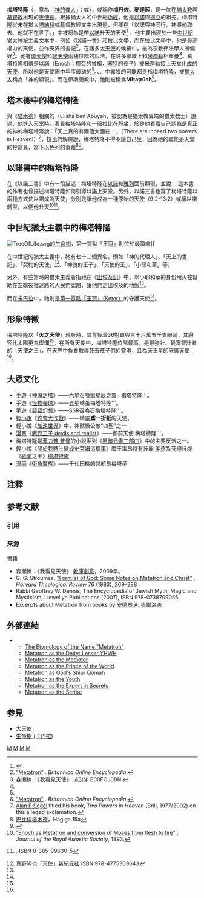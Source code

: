 {{Infobox saint
|name       = 总领天使聖梅塔特隆<br>{{lang|en|Saint Mattatron the Archangel}}
|birth_date = 
|death_date = 
|feast_day  = 
|venerated_in ={{tsl|en|Rabbinic Judaism|拉比猶太教}}，[[密傳基督教|密傳基督教]]，[[猶太教|猶太教]]，[[伊斯蘭教|伊斯蘭教]]
|image      =Rembrandt Harmensz. van Rijn 035.jpg
|imagesize  = 250px
|caption    = [[倫勃朗|倫勃朗]]於1635年繪畫的《{{link-en|以撒的犠牲|The Sacrifice of Isaac (Rembrandt)}}》，上方的天使被認為是梅塔特隆，畫中描述的就是祂阻止[[亞伯拉罕|亞伯拉罕]]獻祭[[以撒|以撒]]的場景
|titles     = 總領天使（天使長）
|beatified_by = 
|canonized_date = 
|canonized_place =
|canonized_by =
|attributes = 總領天使；守護生命樹，筆記和筆
|major_shrine =
|suppressed_date =
|patronage = 孩子
|issues =
}}
'''梅塔特隆'''（{{Lang-he-n|מֶטָטְרוֹן}}，意為「[[神僕|神的僕人]]」；{{lang-en|Metatron}}或{{lang|en|Mattatron}}），或稱作'''梅丹佐、麥達昶'''，是一位在[[猶太教|猶太教]]與[[基督教|基督教]]出現的[[天使長|天使長]]。根據猶太人的中世紀[[偽經|偽經]]，他是[[以諾|以諾]]與[[挪亞|挪亞]]的祖先。梅塔特隆從未在猶太[[塔納赫|塔納赫]]或基督教經文中出現過，但卻在{{Bible|創世紀|5|24}}「以諾與神同行、神將他取去、他就不在世了。」中被認為是帶[[以諾|以諾]]升天的天使<ref>{{cite web |title = Genesis 5:24 |url = http://biblehub.com/genesis/5-24.htm |work = Bible Hub |publisher = The Biblos Foundation |accessdate = 28 September 2013 |archive-date = 2013-09-25 |archive-url = https://web.archive.org/web/20130925150508/http://biblehub.com/genesis/5-24.htm |dead-url = no }}</ref> 。他主要出現於一些[[卡巴拉|中世紀猶太神秘主義]]文本中，例如《[[以諾書|以諾一書]]》和[[拉比文學|拉比文學]]，而在拉比文學中，他是最高權力的天使，並作天界的書記<ref>[http://www.britannica.com/eb/article-9052302/Metatron "Metatron"] {{Wayback|url=http://www.britannica.com/eb/article-9052302/Metatron |date=20080131182023 }}. ''Britannica Online Encyclopedia''.</ref>。在諸多[[大天使|大天使]]的候補中，最為宗教律法學人所偏好<ref name="f">森瀬繚：《我看見天使》. [[ASIN|ASIN]]: B00FOJ0BNI</ref>。祂有[[熾天使|熾天使]]和[[智天使|智天使]]兩種位階的說法，在許多領域上和[[米迦勒|米迦勒]]相重疊<ref name="f" />。梅塔特隆相傳是[[以諾|以諾]]（Enoch；[[挪亞|挪亞]]的曾祖，[[塞特|塞特]]的長子）被米迦勒接上天堂化成的[[天使|天使]]，所以他是天使團中年序最幼的<ref name="f" />{{NoteTag|所有的天使都是在一百五十億年前誕生的，而如按照以諾的年代計算，他只在八千五百年前才誕生。}}{{NoteTag|在一些記載中提到[[聖德芬|聖德芬]]為[[以利亞|以利亞]]於天堂化身的天使，所以梅塔特隆可能不是最小的天使。}}。{{Bible|出埃及記|23|20}}、{{Bible|以賽亞書|2}}、{{Bible|創世紀|32}}中露臉的可能都是指梅塔特隆，被[[猶太人|猶太人]]稱為「神的顯現」。而在伊斯蘭教中，祂則被稱爲'''Mīṭaṭrūsh'''<ref>[http://www.britannica.com/eb/article-9052302/Metatron "Metatron"] {{webarchive|url=https://web.archive.org/web/20080131182023/http://www.britannica.com/eb/article-9052302/Metatron |date=2008-01-31 }}. ''Britannica Online Encyclopedia''.</ref>。

== 塔木德中的梅塔特隆 ==
與《[[塔木德|塔木德]]》相關的{{link-en|以利沙·本·阿布亞|Elisha ben Abuyah}}（Elisha ben Abuyah，被認為是猶太教異端的猶太教士）說過，他進入天堂時，看見梅塔特隆和一班拉比在靜坐，於是他看着自己認為是真正的神的梅塔特隆說：「天上真的有兩個大國在！」（There are indeed two powers in Heaven!）<ref>[[Alan·F·Segal|Alan·F·Segal]] titled his book, ''Two Powers in Heaven'' (Brill, 1977/2002) on this alleged exclamation.</ref>，拉比們解釋說，梅塔特隆不得不讓自己坐，因為祂的職能是天堂的抄寫員，寫下以色列的事蹟<ref>[[巴比倫塔木德|巴比倫塔木德]]，Hagiga 15a</ref><ref name=Kabb>{{Citation | surname=Scholem | given = Gershom | year= 1974 | title=Kabbalah | publisher=Keter Publishing House Jerusalem Ltd}}</ref>。

== 以諾書中的梅塔特隆 ==
在《以諾三書》中有一段描述：梅塔特隆在[[以諾|以諾]]和[[雅列|雅列]]面前顯現，並說：{{cquote|祂稱我為「僅次於{{YHWH}}的存在」，是整個天國裡最高等的存在，因為祂寫了「我的名字就是祂的名字」的字句。|《[[以諾書|以諾三書]]》12:5}}
這本書的作者{{link-en|拉比·以實瑪利|Rabbi Ishmael}}也曾描述梅塔特隆如何引導以諾上天堂。另外，以諾三書也寫了梅塔特隆以兩種方式使以諾成為天使，分別是讓他成為一種原始的天使（9:2-13:2）或讓以諾轉型，以便他升天<ref name=Metatron>[http://www.sacred-texts.com/journals/jras/1893-15.htm "Enoch as Metatron and conversion of Moses from flesh to fire"] {{Wayback|url=http://www.sacred-texts.com/journals/jras/1893-15.htm |date=20070102111156 }}, ''Journal of the Royal Asiastic Society'', 1893.</ref><ref name="Alex">{{Citation|surname=Alexander|given=P.|year=1983|chapter=3 (Hebrew Apocalypse of) Enoch|editor=James H. Charlesworth|title=The Old Testament Pseudepigrapha|publisher=Doubleday|place=New York}}. ISBN 0-385-09630-5</ref>。

== 中世紀猶太主義中的梅塔特隆 ==
[[File:TreeOfLife.svg|thumb]]的[[生命樹_(卡巴拉)|生命樹]]，第一質點「王冠」則位於最頂端]]

在中世紀的猶太主義中，祂有七十二個異名，例如「神的代理人」、「天上的書記」、「契約的天使」<ref name="t">真野隆也「天使」[[新紀元社|新紀元社]] ISBN 978-4775309643</ref>、「神貌的王子」、「天使的王」、「小耶和華」等。

另外，有些當時的猶太主義者指祂在《[[出埃及記|出埃及記]]》中，以小耶和華的身份用火柱幫助在空曠夜裡迷路的人民們認路，讓他們走出埃及的地盤<ref name="t" />。

而在[[卡巴拉|卡巴拉]]中，祂則是[[質點_(卡巴拉)|第一質點「王冠」（Keter）]]的守護天使<ref name="t" />。

== 形象特徵 ==
梅塔特隆以「'''火之天使'''」現身時，其背負着36對翼與三十六萬五千隻眼睛，其臉容比太陽更為燦爛<ref name="f" />。在所有天使中，梅塔特隆位階最高，是最強壯、最富智計者的「天使之王」，在[[天界|天界]]中負責教導死去孩子們的靈魂，且為[[天王星|天王星]]的守護天使<ref name="f" />。
== 大眾文化 ==
*[[手遊|手遊]]《[[神魔之塔|神魔之塔]]》——六星召喚獸星辰之翼 ‧ 梅塔特隆'''。
*手遊《[[怪物彈珠|怪物彈珠]]》——五星轉蛋梅塔特隆'''。
*手遊《[[碧藍幻想|碧藍幻想]]》——SSR召喚石梅塔特隆'''。
*[[輕小說|輕小說]]《[[約會大作戰|約會大作戰]]》——精靈{{ruby|〈天使〉|Angel}}'''鳶一折紙'''的天使'''{{ruby|〈滅絕天使〉|Metatron}}'''。
*輕小說《[[加速世界|加速世界]]》中，神獸級公敵“四聖”之一
*[[漫畫|漫畫]]《[[魔界王子_devils_and_realist|魔界王子 devils and realist]]》——御前天使·梅塔特隆'''。
*梅塔特隆是[[菲力普·普曼|菲力普·普曼]]的小說系列《[[黑暗元素三部曲|黑暗元素三部曲]]》中的主要反派之一。
*輕小說《[[關於我轉生變成史萊姆這檔事|關於我轉生變成史萊姆這檔事]]》魔王雷昂持有技能 [[七美德|美德]]系究極技能《[[貞操|純潔]]之王》[[梅塔特隆|梅塔特隆]]
*[[漫画|漫画]]《[[街角魔族|街角魔族]]》——千代田桃的领航员梅塔子

== 注释 ==
{{NoteFoot}}

== 参考文献 ==
=== 引用 ===
{{Reflist|2}}

=== 来源 ===
; 書籍
* 森瀬繚：《我看見天使》 [[軟庫創意|軟庫創意]]，2009年。
* G. G. Stroumsa, [http://www.jstor.org/stable/1509524 "Form(s) of God: Some Notes on Metatron and Christ"] {{Wayback|url=http://www.jstor.org/stable/1509524 |date=20211223000941 }}, ''Harvard Theological Review'' 76 (1983), 269–288 
* Rabbi Geoffrey W. Dennis, The Encyclopedia of Jewish Myth, Magic and Mysticism, Llewellyn Publications (2007), ISBN 978-0738709055
* Excerpts about Metatron from books by [[安德烈·奧爾洛夫|安德烈 A. 奧爾洛夫]]

== 外部連結 ==
* {{en}}
** [http://www.marquette.edu/maqom/metatronname.html The Etymology of the Name "Metatron"] {{Wayback|url=http://www.marquette.edu/maqom/metatronname.html |date=20080803225937 }}
** [http://www.marquette.edu/maqom/metatronyhwh.html Metatron as the Deity: Lesser YHWH] {{Wayback|url=http://www.marquette.edu/maqom/metatronyhwh.html |date=20130905181249 }}
** [http://www.marquette.edu/maqom/metatronmediator.html Metatron as the Mediator] {{Wayback|url=http://www.marquette.edu/maqom/metatronmediator.html |date=20140122030825 }}
** [http://www.marquette.edu/maqom/metatronprinceworld.html Metatron as the Prince of the World] {{Wayback|url=http://www.marquette.edu/maqom/metatronprinceworld.html |date=20130905181240 }}
** [http://www.marquette.edu/maqom/metatronshiurqomah.html Metatron as God's Shiur Qomah] {{Wayback|url=http://www.marquette.edu/maqom/metatronshiurqomah.html |date=20140122030701 }}
** [http://www.marquette.edu/maqom/metatronyouth.html Metatron as the Youth] {{Wayback|url=http://www.marquette.edu/maqom/metatronyouth.html |date=20140122023010 }}
** [http://www.marquette.edu/maqom/metatronsecrets.html Metatron as the Expert in Secrets] {{Wayback|url=http://www.marquette.edu/maqom/metatronsecrets.html |date=20131018032933 }}
** [http://www.marquette.edu/maqom/metatronscribe.html Metatron as the Scribe] {{Wayback|url=http://www.marquette.edu/maqom/metatronscribe.html |date=20140207234522 }}

== 参見 ==
{{Portal box|犹太教}}
* [[大天使|大天使]]
* [[生命樹_(卡巴拉)|生命樹 (卡巴拉)]]

[[Category:犹太教中的天使|M]]
[[Category:基督教中的天使|M]]
[[Category:天使长|M]]
[[Category:天使个体|M]]